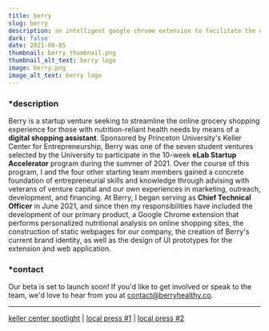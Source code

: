 ```yaml
---
title: berry
slug: berry
description: an intelligent google chrome extension to facilitate the online grocery shopping experience for those with diabetes and other nutrition-reliant conditions.
dark: false
date: 2021-06-05
thumbnail: berry_thumbnail.png
thumbnail_alt_text: berry logo
image: berry.png
image_alt_text: berry logo
---
```

### *description
Berry is a startup venture seeking to streamline the online grocery shopping experience for those with
nutrition-reliant health needs by means of a **digital shopping assistant**.
Sponsored by Princeton University's Keller Center for Entrepreneurship, Berry was one of the seven student ventures 
selected by the University to participate in the 10-week **eLab Startup Accelerator** program during the summer of 2021.
Over the course of this program, I and the four other starting team members gained a concrete foundation of entrepreneurial skills
and knowledge through advising with veterans of venture capital and our own experiences in marketing, outreach, development, and financing.
At Berry, I began serving as **Chief Technical Officer** in June 2021, and since then my responsibilities have included the development
of our primary product, a Google Chrome extension that performs personalized nutritional analysis on online shopping sites, the construction of static
webpages for our company, the creation of Berry's current brand identity, as well as the design of UI prototypes for the extension and web application.
### *contact
Our beta is set to launch soon! If you'd like to get involved or speak to the team, we'd love to hear from you at <contact@berryhealthy.co>.
***
[keller center spotlight](https://kellercenter.princeton.edu/stories/summer-accelerator-team-spotlight-berry)  |   [local press #1](https://jcitytimes.com/five-local-princeton-sophomores-launch-business-to-help-online-grocery-shoppers/)   |  [local press #2](https://www.tapinto.net/towns/jersey-city/sections/health-and-wellness/articles/digital-tool-to-make-online-grocery-shopping-healthier-a-berry-good-idea-jersey-city-native-says)
 

